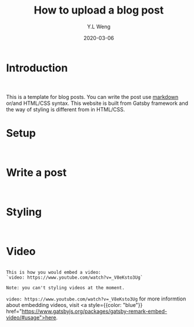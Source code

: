 ﻿---
author: ["Y.L Weng"]
title: "How to upload a blog post"
thumbnail: ./temp.jpg
description: "This is a template for blog post."
date: "2020-03-06"
category: ["Articles"]
tag: ["Blog"]
---

<div>
  <h1 className="text-3xl mt-10">
    Introduction <br/><br/>
  </h1>
  <p>
    This is a template for blog posts. You can write the post use <a classname="text-blue-700" href="https://www.markdownguide.org/basic-syntax/">markdown</a> or/and HTML/CSS syntax. 
    This website is built from Gatsby framework and the way of styling is different from in HTML/CSS. 

  </p>
</div>

<div>
  <h1 className="text-3xl mt-10">
    Setup <br/><br/>
  </h1>
</div>

<div>
  <h1 className="text-3xl mt-10">
    Write a post <br/><br/>
  </h1>
</div>

<div>
  <h1 className="text-3xl mt-10">
    Styling <br/><br/>
  </h1>
</div>

<div>
  <h1 className="text-3xl mt-10">Video</h1>

```

This is how you would embed a video: 
`video: https://www.youtube.com/watch?v=_V8eKsto3Ug`

Note: you can't styling videos at the moment.
```

`video: https://www.youtube.com/watch?v=_V8eKsto3Ug`
for more informtion about embedding videos, visit  <a style={{color: "blue"}} href="https://www.gatsbyjs.org/packages/gatsby-remark-embed-video/#usage">here</a>.
</div>